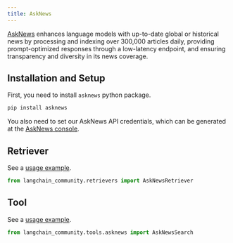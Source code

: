 ```yaml
---
title: AskNews
---
```


[AskNews](https://asknews.app/) enhances language models with up-to-date global or historical news
by processing and indexing over 300,000 articles daily, providing prompt-optimized responses
through a low-latency endpoint, and ensuring transparency and diversity in its news coverage.

## Installation and Setup

First, you need to install `asknews` python package.

```bash
pip install asknews
```

You also need to set our AskNews API credentials, which can be generated at
the [AskNews console](https://my.asknews.app/).


## Retriever

See a [usage example](/oss/integrations/retrievers/asknews).

```python
from langchain_community.retrievers import AskNewsRetriever
```

## Tool

See a [usage example](/oss/integrations/tools/asknews).

```python
from langchain_community.tools.asknews import AskNewsSearch
```
